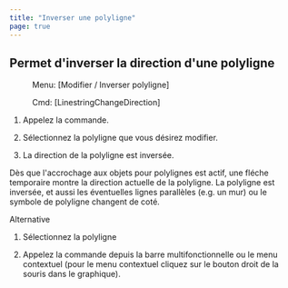 ```yaml
---
title: "Inverser une polyligne"
page: true
---
```

## Permet d&#39;inverser la direction d&#39;une polyligne
 <Menu> Menu: [Modifier / Inverser polyligne] </Menu> 
 <Menu> Cmd: [LinestringChangeDirection] </Menu> 


1. Appelez la commande.

2. S&#233;lectionnez la polyligne que vous d&#233;sirez modifier.

3. La direction de la polyligne est invers&#233;e.




<Success>
D&#232;s que l&#39;accrochage aux objets pour polylignes est actif, une fl&#233;che temporaire montre la direction actuelle de la polyligne.
La polyligne est invers&#233;e, et aussi les &#233;ventuelles lignes parall&#232;les (e.g. un mur) ou le symbole de polyligne changent de cot&#233;.
</Success>


Alternative


1. S&#233;lectionnez la polyligne

2. Appelez la commande depuis la barre multifonctionnelle ou le menu contextuel (pour le menu contextuel cliquez sur le bouton droit de la souris dans le graphique).



